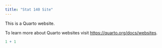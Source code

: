 ```yaml
---
title: "Stat 140 Site"
---
```


This is a Quarto website.

To learn more about Quarto websites visit <https://quarto.org/docs/websites>.

```r
1 + 1
```
